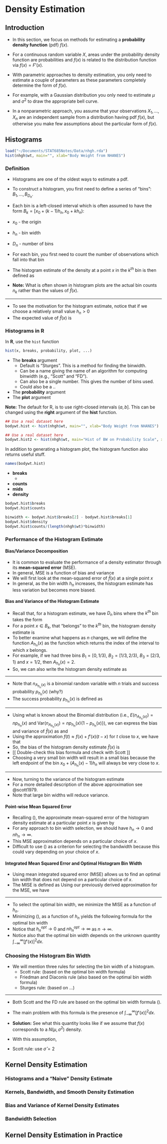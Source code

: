 # Density Estimation {#density-estimation}

## Introduction

* In this section, we focus on methods for estimating a **probability density function** (pdf) $f(x)$.
* For a continuous random variable $X$, areas under the probability density function are probabilities
\begin{equation}
P(a < X < b) = \int_{a}^{b} f(x) dx \nonumber
\end{equation}
and $f(x)$ is related to the distribution function via $f(x) = F'(x)$.


* With parametric approaches to density estimation, you only need to estimate a couple of parameters as
these parameters completely determine the form of $f(x)$.
* For example, with a Gaussian distribution you only need to estimate $\mu$ and $\sigma^{2}$ to 
draw the appropriate bell curve.
* In a nonparametric approach, you assume that your observations $X_{1}, \ldots, X_{n}$
are an independent sample from a distribution having pdf $f(x)$, but otherwise you
make few assumptions about the particular form of $f(x)$.


## Histograms

```r
load("~/Documents/STAT685Notes/Data/nhgh.rda")
hist(nhgh$wt, main="", xlab="Body Weight from NHANES")
```

### Definition

* Histograms are one of the oldest ways to estimate a pdf.


* To construct a histogram, you first need to define a series
of "bins": $B_{1}, \ldots, B_{D_{n}}$. 

* Each bin is a left-closed interval which is often
assumed to have the form $B_{k} = [x_{0} + (k-1)h_{n}, x_{0} + kh_{n})$:
\begin{eqnarray}
B_{1} &=& [x_{0}, x_{0} + h_{n}) \nonumber \\
B_{2} &=& [x_{0} + h_{n}, x_{0} + 2h_{n}) \nonumber \\
&\vdots& \nonumber \\
B_{D_{n}} &=& [x_{0} + (D-1)h, x_{0} + D_{n}h_{n}) \nonumber 
\end{eqnarray}

* $x_{0}$ - the origin
* $h_{n}$ - bin width
* $D_{n}$ - number of bins


* For each bin, you first need to count the number of observations which fall into that bin
\begin{eqnarray}
n_{k} &=& \# \text{ of observations falling into the $k^{th}$ bin }  \nonumber \\
&=& \sum_{i=1}^{n} I( x_{0} + (k-1)h_{n} \leq X_{i} < x_{0} + kh_{n}  )
\end{eqnarray}

* The histogram estimate of the density at a point $x$ in the $k^{th}$ bin is then defined as
\begin{equation}
\hat{f}(x) = \frac{n_{k}}{nh_{n}}
\end{equation}

* **Note:** What is often shown in histogram plots are the actual bin counts $n_{k}$ rather than 
the values of $\hat{f}(x)$.


---


* To see the motivation for the histogram estimate, notice that if we choose a relatively small value
$h_{n} > 0$ 
\begin{equation}
P(x < X_{i} < x + h_{n}) = \int_{x}^{x + h_{n}} f(x) dx \approx h_{n}f(x)
\end{equation}
* The expected value of $\hat{f}(x)$ is
\begin{equation}
E\{ \hat{f}(x) \} = \frac{1}{h_{n}} P( x_{0} + (k-1)h_{n} \leq X_{i} < x_{0} + kh_{n}  ) \approx f(x)
\end{equation}



### Histograms in R

In **R**, use the `hist` function 
```r
hist(x, breaks, probability, plot, ...)
```

* The **breaks** argument
    + Default is "Sturges". This is a method for finding the binwidth.
    + Can be a name giving the name of an algorithm for computing binwidth
    (e.g., "Scott" and "FD").
    + Can also be a single number. This gives the number of bins used.
    + Could also be a ..
* The **probability** argument
* The **plot** argument

**Note:** The default for R, is to use right-closed intervals $(a, b]$. 
This can be changed using the **right** argument of the **hist** function.

```r
## Use a real dataset here
bodywt.hist <- hist(nhgh$wt, main="", xlab="Body Weight from NHANES")
```

```r
## Use a real dataset here
bodywt.hist2 <- hist(nhgh$wt, main="Hist of BW on Probability Scale", xlab="Body Weight from NHANES", probability=TRUE)
```


In addition to generating a histogram plot, the histogram function 
also returns useful stuff.
```r
names(bodywt.hist)
```
* **breaks** 
   +
* **counts** 
* **mids** 
* **density**

```r
bodywt.hist$breaks
bodywt.hist$counts
```

```r
binwidth <- bodywt.hist$breaks[2] - bodywt.hist$breaks[1]
bodywt.hist$density
bodywt.hist$counts/(length(nhgh$wt)*binwidth)
```

### Performance of the Histogram Estimate

#### Bias/Variance Decomposition

* It is common to evaluate the performance of a density estimator
through its **mean-squared error** (MSE).
* In general, MSE is a function of bias and variance
\begin{equation}
MSE = Bias^2 + Variance
\end{equation}
* We will first look at the mean-squared error of $\hat{f}( x )$ at a single point $x$
\begin{eqnarray}
\textrm{MSE}\{ \hat{f}(x) \} 
&=& E\Big( \{ \hat{f}(x) - f(x) \}^{2}  \Big) \nonumber \\
&=& \underbrace{\Big( E\{ \hat{f}(x) \} - f(x)  \Big)^{2} }_{\textrm{Bias Squared}} + \underbrace{\textrm{Var}\{ \hat{f}(x) \}}_{\textrm{Variance}} \nonumber
\end{eqnarray}
* In general, as the bin width $h_{n}$ increases, the histogram estimate
has less variation but becomes more biased.


#### Bias and Variance of the Histogram Estimate

* Recall that, for a histogram estimate, we have $D_{n}$ bins where the $k^{th}$ bin
takes the form 
\begin{equation}
B_{k} = [x_{0} + (k-1)h_{n}, x_{0} + kh_{n}) \nonumber
\end{equation}
* For a point $x \in B_{k}$, that "belongs" to the $k^{th}$ bin, the histogram density estimate is
\begin{equation}
\hat{f}(x) = \frac{n_{k}}{nh_{n}}, \quad \textrm{ where } n_{k} = \textrm{ number of observations falling into bin } B_{k}
\end{equation}
* To better examine what happens as $n$ changes, we will define the function $A_{h_{n}}(x)$ as the function 
which returns the index of the interval to which $x$ belongs.
* For example, if we had three bins $B_{1} = [0, 1/3)$, $B_{2} = [1/3, 2/3)$, $B_{3} = [2/3, 1)$ and $x = 1/2$,
then $A_{h_{n}}( x ) = 2$. 
* So, we can also write the histogram density estimate as
\begin{equation}
\hat{f}(x) = \frac{n_{A_{h_{n}}(x)}}{nh_{n}}
\end{equation}

---

* Note that $n_{A_{h_{n}}(x)}$ is a binomial random variable with $n$ trials 
and success probability $p_{h_{n}}(x)$ (why?) 
\begin{equation}
n_{A_{h_{n}}(x)} \sim \textrm{Binomial}\{ n, p_{h_{n}}(x) \} \nonumber
\end{equation}
* The success probability $p_{h_{n}}(x)$ is defined as
\begin{equation}
p_{h_{n}}(x) = P\Big\{ X_{i} \textrm{ falls into bin } A_{h_{n}}(x) \Big\} 
= \int_{x_{0} + (A_{h_{n}}(x) - 1)h_{n}}^{x_{0} + A_{h_{n}}(x)h_{n} } f(t) dt.
\end{equation}

---

* Using what is known about the Binomial distribution (i.e., $E( n_{A_{h_{n}}(x)} ) = np_{h_{n}}(x)$ and 
$\textrm{Var}( n_{A_{h_{n}}(x)} ) = np_{h_{n}}(x)\{1 - p_{h_{n}}(x) \}$), we
can express the bias and variance of $\hat{f}(x)$ as
\begin{eqnarray}
\textrm{Bias}\{ \hat{f}(x) \} &=& E\{ \hat{f}(x) \} - f(x) \nonumber \\
&=& \frac{1}{nh_{n}}E( n_{A_{h_{n}}(x)} ) - f(x) \nonumber \\
&=& \frac{ p_{h_{n}}(x) }{ h_{n} } - f(x) \nonumber
\end{eqnarray}
and
\begin{eqnarray}
\textrm{Var}\{ \hat{f}(x) \}
= \frac{1}{n^{2}h_{n}^{2}}\textrm{Var}( n_{A_{h_{n}}(x)} )
= \frac{ p_{h_{n}}(x)\{1 - p_{h_{n}}(x) \} }{ nh_{n}^{2} }
\end{eqnarray}
* Using the approximation $f(t) \approx f(x) + f'(x)(t - x)$ for $t$ close to $x$, we have that
\begin{equation}
\frac{ p_{h_{n}}(x) }{ h_{n} } = \frac{1}{h_{n}}\int_{x_{0} + (A_{h_{n}}(x) - 1)h_{n}}^{x_{0} + A_{h_{n}}(x)h_{n} } f(t) dt
\approx f(x) + f'(x)\{ x - x_{0} - (A_{h_{n}}(x) - 1)h_{n} \}
\end{equation}
* So, the bias of the histogram density estimate $\hat{f}(x)$ is
\begin{equation}
\textrm{Bias}\{ \hat{f}(x) \} 
\approx f'(x)\{ x - (x_{0} + (A_{h_{n}}(x) - 1)h_{n}) \}
\end{equation}
* [[ Double-check this bias formula and check with Scott ]]
* Choosing a very small bin width will result in a small bias because the left endpoint of the
bin $x_{0} + (A_{h_{n}}(x) - 1)h_{n}$ will always be very close to $x$.

--- 

* Now, turning to the variance of the histogram estimate
\begin{equation}
\textrm{Var}\{ \hat{f}(x) \} = \frac{p_{h_{n}}(x) }{nh_{n}^{2}}\{1 - p_{h_{n}}(x)\}
\approx \frac{f(x) + f'(x)\{ x - x_{0} - (A_{h_{n}}(x) - 1)h_{n} \}}{nh_{n}}\{1 - p_{h_{n}}(x)\}
\approx \frac{f(x)}{n h_{n} }
\end{equation}
* For a more detailed description of the above approximation see @scott1979.
* Note that large bin widths will reduce variance.


#### Point-wise Mean Squared Error
* Recalling (), the approximate mean-squared error of the histogram density estimate
at a particular point $x$ is given by
\begin{eqnarray}
\textrm{MSE}\{ \hat{f}(x) \} 
&=& E\Big( \{ \hat{f}(x) - f(x) \}^{2}  \Big) \nonumber \\
&=& \Big( \textrm{Bias}\{ \hat{f}(x) \} \Big)^{2} + \textrm{Var}\{ \hat{f}(x) \} \nonumber \\
&\approx&  [f'(x)]^{2}\{ x - (x_{0} + (A_{h_{n}}(x) - 1)h_{n}) \}^{2} + \frac{f(x)}{n h_{n} }
\end{eqnarray}
* For any approach to bin width selection, we should have $h_{n} \longrightarrow 0$ and 
$nh_{n} \longrightarrow \infty$.
* This MSE approximation depends on a particular choice of $x$.
* Difficult to use () as a criterion for selecting the bandwidth
because this could vary depending on your choice of $x$.

#### Integrated Mean Squared Error and Optimal Histogram Bin Width
* Using mean integrated squared error (MISE) allows us to find an optimal bin width
that does not depend on a particular choice of $x$.
* The MISE is defined as
\begin{eqnarray}
MISE\{ \hat{f}(x) \} 
&=& E\Big\{ \int_{-\infty}^{\infty} \{ \hat{f}(x) - f(x) \}^{2}dx   \Big\} \nonumber \\
&=& \int_{-\infty}^{\infty} \textrm{MSE}\{ \hat{f}(x) \} dx 
\end{eqnarray}
Using our previously derived approximation for the MSE, we have
\begin{eqnarray}
MISE\{ \hat{f}(x) \} &\approx&
\int x [f'(x)]^{2} - x_{0}\int [f'(x)]^{2} dx + (A_{h_{n}}(x) - 1)h_{n}) \}^{2} + \frac{1}{n h_{n} } \int f(x) dx \nonumber \\
&=& 
\end{eqnarray}


---

* To select the optimal bin width, we minimize the MISE as a function of $h_{n}$.
* Minimizing (), as a function of $h_{n}$ yields the following formula for the optimal bin width
\begin{equation}
h_{n}^{opt} = \Big( \frac{6}{n \int_{-\infty}^{\infty} [f'(x)]^{2} dx}  \Big)^{1/3} = C n^{-1/3} \nonumber 
\end{equation}
* Notice that $h_{n}^{opt} \longrightarrow 0$ and $nh_{n}^{opt} \longrightarrow \infty$ as $n \longrightarrow \infty$.
* Notice also that the optimal bin width depends on the unknown quantity $\int_{-\infty}^{\infty} [f'(x)]^{2} dx$.

### Choosing the Histogram Bin Width

* We will mention three rules for selecting the bin width of a histogram.
   + Scott rule: (based on the optimal bin width formula)
   + Friedman and Diaconis rule (also based on the optimal bin width formula)
   + Sturges rule: (based on ...)

---

* Both Scott and the FD rule are based on the optimal bin width formula ().
* The main problem with this formula is the presence of $\int_{-\infty}^{\infty} [f'(x)]^{2} dx$.
* **Solution:** See what this quantity looks like if we assume that $f(x)$ corresponds 
to a $N(\mu, \sigma^{2})$ density.
* With this assumption,
\begin{equation}
h_{n}^{opt} = 3.5 \sigma n^{-1/3}
\end{equation}


* Scott rule: use $\hat{\sigma} = 2$



## Kernel Density Estimation

### Histograms and a "Naive" Density Estimate

### Kernels, Bandwidth, and Smooth Density Estimation

### Bias and Variance of Kernel Density Estimates

### Bandwidth Selection


## Kernel Density Estimation in Practice











